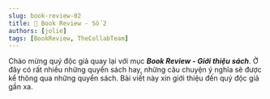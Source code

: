 ```yaml
---
slug: book-review-02
title: 📖 Book Review - Số 2
authors: [jolie]
tags: [BookReview, TheCollabTeam]
---
```



Chào mừng quý độc giả quay lại với mục **_Book Review - Giới thiệu sách_**. Ở đây có rất nhiều những quyển sách hay, những câu chuyện ý nghĩa sẽ được kể thông qua những quyển sách. Bài viết này xin giới thiệu đến quý độc giả gần xa.

<!-- truncate -->

<View />
